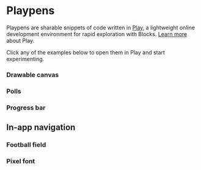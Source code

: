 
# Playpens

Playpens are sharable snippets of code written in [Play](https://developers.reddit.com/play), a lightweight online development environment for rapid exploration with Blocks. [Learn more](../playground) about Play.

Click any of the examples below to open them in Play and start experimenting.

### Drawable canvas

<DrawableCanvas />

### Polls

<Polls />

### Progress bar

<ProgressBar />

## In-app navigation

<InAppNavigation />

### Football field

<FootballField />

### Pixel font

<PixelFont />
